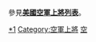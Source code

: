 參見'''[[美國空軍上將列表|美國空軍上將列表]]'''。
[[Category:美國空軍將領|*1]]
[[Category:空軍上將|Category:空軍上將]]
[[Category:美國上將|空]]